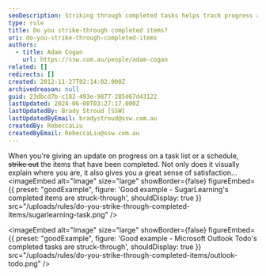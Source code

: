 ```yaml
---
seoDescription: Striking through completed tasks helps track progress and provides a sense of accomplishment.
type: rule
title: Do you strike-through completed items?
uri: do-you-strike-through-completed-items
authors:
  - title: Adam Cogan
    url: https://ssw.com.au/people/adam-cogan
related: []
redirects: []
created: 2012-11-27T02:14:02.000Z
archivedreason: null
guid: 23dbcd7b-c182-493e-9877-285d67d43122
lastUpdated: 2024-06-08T03:27:17.000Z
lastUpdatedBy: Brady Stroud [SSW]
lastUpdatedByEmail: bradystroud@ssw.com.au
createdBy: RebeccaLiu
createdByEmail: RebeccaLiu@ssw.com.au
---
```


When you're giving an update on progress on a task list or a schedule, ~~strike out~~ the items that have been completed. Not only does it visually explain where you are, it also gives you a great sense of satisfaction...
<imageEmbed
  alt="Image"
  size="large"
  showBorder={false}
  figureEmbed={{
    preset: "goodExample",
    figure: 'Good example - SugarLearning\'s completed items are struck-through',
    shouldDisplay: true
  }}
  src="/uploads/rules/do-you-strike-through-completed-items/sugarlearning-task.png"
/>

<imageEmbed
  alt="Image"
  size="large"
  showBorder={false}
  figureEmbed={{
    preset: "goodExample",
    figure: 'Good example - Microsoft Outlook Todo\'s completed tasks are struck-through',
    shouldDisplay: true
  }}
  src="/uploads/rules/do-you-strike-through-completed-items/outlook-todo.png"
/>
